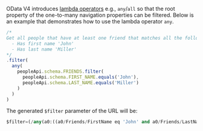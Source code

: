 OData V4 introduces [lambda operators](http://docs.oasis-open.org/odata/odata/v4.01/odata-v4.01-part2-url-conventions.html#sec_LambdaOperators) e.g., `any`/`all` so that the root property of the one-to-many navigation properties can be filtered.
Below is an example that demonstrates how to use the lambda operator `any`.

```ts
/*
Get all people that have at least one friend that matches all the following conditions:
  - Has first name 'John'
  - Has last name 'Miller'
*/
.filter(
  any(
    peopleApi.schema.FRIENDS.filter(
      peopleApi.schema.FIRST_NAME.equals('John'),
      peopleApi.schema.LAST_NAME.equals('Miller')
    )
  )
)
```

The generated `$filter` parameter of the URL will be:

```sql
$filter=(/any(a0:((a0/Friends/FirstName eq 'John' and a0/Friends/LastName eq 'Miller'))))
```
